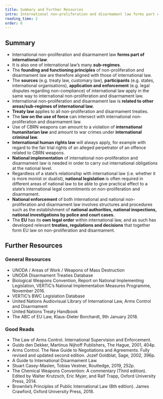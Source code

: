 ```yaml
---
title: Summary and Further Resources
intro: International non-proliferation and disarmament law forms part of international law.
reading_time: 2
order: 6
---
```


<Figure size="medium" src="papers.jpg" caption="" credit="UN Photo / Loey Felipe" license="all-reserved" alt="Stacks of papers and flyers as well as newspapers and magazines are presented on a table."></Figure>

## Summary

- International non-proliferation and disarmament law **forms part of international law**.
- It is also one of international law’s many **sub-regimes**.
- The **founding and functioning principles** of non-proliferation and disarmament law are therefore aligned with those of international law.
- The **sources** (e.g. treaty law, customary law), **participants** (e.g. states, international organisations), **application and enforcement** (e.g. legal disputes regarding non-compliance) of international law apply in the same way to international non-proliferation and disarmament law.
- International non-proliferation and disarmament law is **related to other areas/sub-regimes of international law.**
- **Treaty law** applies to all non-proliferation and disarmament treaties.
- The **law on the use of force** can intersect with international non-proliferation and disarmament law.
- Use of CBRN weapons can amount to a violation of **international humanitarian law** and amount to war crimes under **international criminal law.**
- **International human rights law** will always apply, for example with regard to the fair trial rights of an alleged perpetrator of an offence related to CBRN weapons.
- **National implementation** of international non-proliferation and disarmament law is needed in order to carry out international obligations at the national level.
- Regardless of a state’s relationship with international law (i.e. whether it is more monist or dualist), **national legislation** is often required in different areas of national law to be able to give practical effect to a state’s international legal commitments on non-proliferation and disarmament.
- **National enforcement** of both international and national non-proliferation and disarmament law involves structures and procedures such as the establishment of **national authorities, national inspections, national investigations by police and court cases.**
- The **EU** has its **own legal order** within international law, and as such has developed relevant **treaties, regulations and decisions** that together form EU law on non-proliferation and disarmament.

## Further Resources

### General Resources

- UNODA / Areas of Work / Weapons of Mass Destruction
- UNODA Disarmament Treaties Database
- Biological Weapons Convention, Report on National Implementing Legislation, VERTIC’s National Implementation Measures Programme, November 2016.
- VERTIC’s BWC Legislation Database
- United Nations Audiovisual Library of International Law, Arms Control and Disarmament
- United Nations Treaty Handbook
- The ABC of EU Law, Klaus-Dieter Borchardt, 9th January 2018.

### Good Reads

- The Law of Arms Control. International Supervision and Enforcement.
- Guido den Dekker, Martinus Nijhoff Publishers, The Hague, 2001, 404p.
- Arms Control. The New Guide to Negotiations and Agreements. Fully revised and updated second edition. Jozef Goldblat, Sage, 2002, 396p.
- A Guide to International Disarmament Law.
- Stuart Casey-Maslen, Tobias Vestner, Routledge, 2019, 252p.
- The Chemical Weapons Convention: A commentary (Third edition). Edited by Walter Krutzsch, Eric Myjer, and Ralf Trapp, Oxford University Press, 2014.
- Brownlie’s Principles of Public International Law (8th edition). James Crawford, Oxford University Press, 2018.
